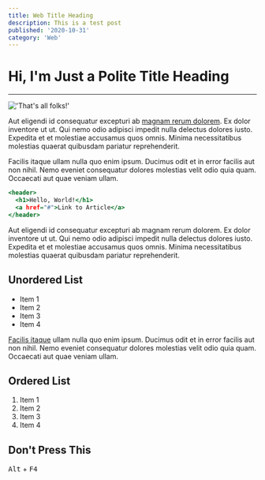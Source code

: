 ```yaml
---
title: Web Title Heading
description: This is a test post
published: '2020-10-31'
category: 'Web'
---
```


# Hi, I'm Just a Polite Title Heading

---

!['That's all folks!'](/thats-all-folks.jpg)

Aut eligendi id consequatur excepturi ab [magnam rerum dolorem](/). Ex dolor inventore ut ut. Qui nemo odio adipisci impedit nulla delectus dolores iusto. Expedita et et molestiae accusamus quos omnis. Minima necessitatibus molestias quaerat quibusdam pariatur reprehenderit.

Facilis itaque ullam nulla quo enim ipsum. Ducimus odit et in error facilis aut non nihil. Nemo eveniet consequatur dolores molestias velit odio quia quam. Occaecati aut quae veniam ullam.

```html:index.html
<header>
  <h1>Hello, World!</h1>
  <a href="#">Link to Article</a>
</header>
```

Aut eligendi id consequatur excepturi ab magnam rerum dolorem. Ex dolor inventore ut ut. Qui nemo odio adipisci impedit nulla delectus dolores iusto. Expedita et et molestiae accusamus quos omnis. Minima necessitatibus molestias quaerat quibusdam pariatur reprehenderit.

## Unordered List

- Item 1
- Item 2
- Item 3
- Item 4

[Facilis itaque](/) ullam nulla quo enim ipsum. Ducimus odit et in error facilis aut non nihil. Nemo eveniet consequatur dolores molestias velit odio quia quam. Occaecati aut quae veniam ullam.

## Ordered List

1. Item 1
2. Item 2
3. Item 3
4. Item 4

## Don't Press This

<kbd>Alt</kbd> + <kbd>F4</kbd>

<Credits />
